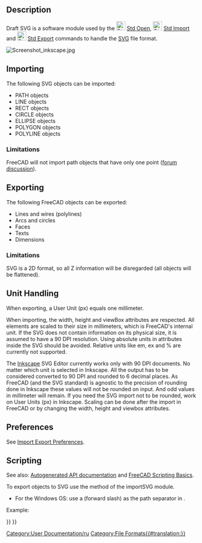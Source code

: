 <languages/>

{{Docnav
|[[Draft_DXF|Autodesk .DXF .DWG]]
|[[Draft_OCA|Open Cad format .OCA]]
|[[Draft_Module|Draft]]
|IconL=
|IconR=
|IconC=Workbench_Draft.svg
}}

{{TOCright}}

==Description==

Draft SVG is a software module used by the [[File:Std_Open.svg|24px]] [[Std_Open|Std Open]], [[File:Std_Import.svg|24px]] [[Std_Import|Std Import]] and [[File:Std_Export.svg|24px]] [[Std_Export|Std Export]] commands to handle the [[SVG]] file format.

[[Image:Screenshot inkscape.jpg]]
{{Caption|Inkscape drawing exported to SVG, which is subsequently opened in FreeCAD}}

==Importing==

The following SVG objects can be imported:
* PATH objects
* LINE objects
* RECT objects
* CIRCLE objects
* ELLIPSE objects
* POLYGON objects
* POLYLINE objects

===Limitations===

FreeCAD will not import path objects that have only one point ([https://forum.freecadweb.org/viewtopic.php?f=3&t=43856 forum discussion]).

==Exporting==

The following FreeCAD objects can be exported:
* Lines and wires (polylines)
* Arcs and circles
* Faces
* Texts
* Dimensions

===Limitations===

SVG is a 2D format, so all Z information will be disregarded (all objects will be flattened).

==Unit Handling==

When exporting, a User Unit (px) equals one millimeter. 

When importing, the width, height and viewBox attributes are respected. All elements are scaled to their size in millimeters, which is FreeCAD's internal unit. If the SVG does not contain information on its physical size, it is assumed to have a 90 DPI resolution. Using absolute units in attributes inside the SVG should be avoided. Relative units like em, ex and % are currently not supported.

The [https://inkscape.org/ Inkscape] SVG Editor currently works only with 90 DPI documents. No matter which unit is selected in Inkscape. All the output has to be considered converted to 90 DPI and rounded to 6 decimal places. As FreeCAD (and the SVG standard) is agnostic to the precision of rounding done in Inkscape these values will not be rounded on input. And odd values in millimeter will remain. If you need the SVG import not to be rounded, work on User Units (px) in Inkscape. Scaling can be done after the import in FreeCAD or by changing the width, height and viewbox attributes.

==Preferences==

See [[Import_Export_Preferences|Import Export Preferences]].

==Scripting==

See also: [https://freecad.github.io/SourceDoc/ Autogenerated API documentation] and [[FreeCAD_Scripting_Basics|FreeCAD Scripting Basics]].

To export objects to SVG use the {{incode|export}} method of the importSVG module.

{{Code|code=
importSVG.export(exportList, filename)
}}

* For the Windows OS: use a {{FileName|/}} (forward slash) as the path separator in {{Incode|filename}}.

Example:

{{Code|code=
import FreeCAD as App
import Draft
import importSVG

doc = App.newDocument()

polygon1 = Draft.make_polygon(3, radius=500)
polygon2 = Draft.make_polygon(5, radius=1500)

doc.recompute()

objects = [polygon1, polygon2]
importSVG.export(objects, "/home/user/Pictures/myfile.svg")
}}


<div class="mw-translate-fuzzy">
[[Category:User Documentation/ru]]
</div>

{{Draft Tools navi{{#translation:}}}}
{{Userdocnavi{{#translation:}}}}
[[Category:File Formats{{#translation:}}]]